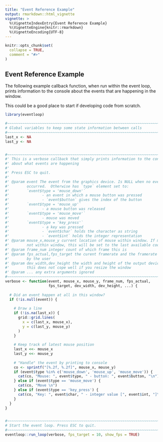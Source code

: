 ```yaml
---
title: "Event Reference Example"
output: rmarkdown::html_vignette
vignette: >
  %\VignetteIndexEntry{Event Reference Example}
  %\VignetteEngine{knitr::rmarkdown}
  %\VignetteEncoding{UTF-8}
---
```


```r
knitr::opts_chunk$set(
  collapse = TRUE,
  comment = "#>"
)
```

## Event Reference Example

The following example callback function, when run within the event loop, 
prints information to the console about the events that are happening in the window.

This could be a good place to start if developing code from scratch.


```r
library(eventloop)

#~~~~~~~~~~~~~~~~~~~~~~~~~~~~~~~~~~~~~~~~~~~~~~~~~~~~~~~~~~~~~~~~~~~~~~~~~~~~~
# Global variables to keep some state information between calls
#~~~~~~~~~~~~~~~~~~~~~~~~~~~~~~~~~~~~~~~~~~~~~~~~~~~~~~~~~~~~~~~~~~~~~~~~~~~~~
last_x <- NA
last_y <- NA


#~~~~~~~~~~~~~~~~~~~~~~~~~~~~~~~~~~~~~~~~~~~~~~~~~~~~~~~~~~~~~~~~~~~~~~~~~~~~~
#' This is a verbose callback that simply prints information to the console
#' about what events are happening
#' 
#' Press ESC to quit.
#' 
#' @param event The event from the graphics device. Is NULL when no event
#'        occurred.  Otherwise has `type` element set to:
#'        `event$type = 'mouse_down'` 
#'               - an event in which a mouse button was pressed
#'               - `event$button` gives the index of the button
#'        `event$type = 'mouse_up'`   
#'               - a mouse button was released
#'        `event$type = 'mouse_move'`   
#'               - mouse was moved 
#'        `event$type = 'key_press'`  
#'               - a key was pressed
#'               - `event$char` holds the character as string
#'               - `event$int` holds the integer representation
#' @param mouse_x,mouse_y current location of mouse within window. If mouse is 
#'        not within window, this will be set to the last available coordinates
#' @param frame_num integer count of which frame this is
#' @param fps_actual,fps_target the curent framerate and the framerate specified
#'        by the user
#' @param dev_width,dev_height the width and height of the output device. Note:
#'        this does not cope well if you resize the window
#' @param ... any extra arguments ignored
#~~~~~~~~~~~~~~~~~~~~~~~~~~~~~~~~~~~~~~~~~~~~~~~~~~~~~~~~~~~~~~~~~~~~~~~~~~~~~
verbose <- function(event, mouse_x, mouse_y, frame_num, fps_actual,
                    fps_target, dev_width, dev_height, ...) {
  
  # Did an event happen at all in this window?
  if (!is.null(event)) {
    
    # Draw a line
    if (!is.na(last_x)) {
      grid::grid.lines(
        x = c(last_x, mouse_x),
        y = c(last_y, mouse_y)
      )
    }
    
    # Keep track of latest mouse position
    last_x <<- mouse_x
    last_y <<- mouse_y
    
    # "Handle" the event by printing to console
    co <- sprintf("[%.2f, %.2f]", mouse_x, mouse_y)
    if (event$type %in% c('mouse_down', 'mouse_up', 'mouse_move')) {
      cat(co, "Mouse: ", event$type, " - button: ", event$button, "\n")
    } else if (event$type == 'mouse_move') {
      cat(co, "Move \n")
    } else if (event$type == 'key_press') {
      cat(co, "Key: ", event$char, " - integer value [", event$int, "]\n")
    }
  }
}


#~~~~~~~~~~~~~~~~~~~~~~~~~~~~~~~~~~~~~~~~~~~~~~~~~~~~~~~~~~~~~~~~~~~~~~~~~~~~~
# Start the event loop. Press ESC to quit.
#~~~~~~~~~~~~~~~~~~~~~~~~~~~~~~~~~~~~~~~~~~~~~~~~~~~~~~~~~~~~~~~~~~~~~~~~~~~~~
eventloop::run_loop(verbose, fps_target = 10, show_fps = TRUE)
```
